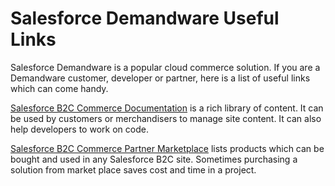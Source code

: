 

<Layout>
<SEO title="Salesforce Demandware Useful Links" />
<JSLayout>

# Salesforce Demandware Useful Links

Salesforce Demandware is a popular cloud commerce solution. If you are a Demandware customer, developer or partner, here is a list of useful links which can come handy.

[Salesforce B2C Commerce Documentation](https://documentation.b2c.commercecloud.salesforce.com/DOC1/index.jsp) is a rich library of content. It can be used by customers or merchandisers to manage site content. It can also help developers to work on code.

[Salesforce B2C Commerce Partner Marketplace](https://www.salesforce.com/products/commerce-cloud/partner-marketplace/) lists products which can be bought and used in any Salesforce B2C site. Sometimes purchasing a solution from market place saves cost and time in a project.

</JSLayout>
</Layout>
